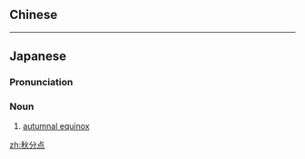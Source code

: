 {{also|秋分點}}
==Chinese==
{{zh-see|秋分點}}

----

==Japanese==
{{ja-kanjitab|しゅう|ぶん|てん|yomi=on}}

===Pronunciation===
{{ja-pron|しゅうぶんてん|y=on}}

===Noun===
{{ja-noun|しゅうぶんてん}}

# [[autumnal equinox]] {{gloss|point}}

[[zh:秋分点]]